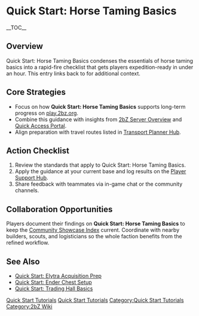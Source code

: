 {{Short description|Quick Start: Horse Taming Basics condenses the essentials of horse taming basics into a rapid-fire checklist that gets players expedition-ready in under an hour}}
= Quick Start: Horse Taming Basics =
{{2bZ Navbox}}
__TOC__

== Overview ==
Quick Start: Horse Taming Basics condenses the essentials of horse taming basics into a
rapid-fire checklist that gets players expedition-ready in under an hour. This entry links
back to [[Category:Quick Start Tutorials|Quick Start Tutorials]] for additional context.

== Core Strategies ==
* Focus on how '''Quick Start: Horse Taming Basics''' supports long-term progress on [[play.2bz.org]].
* Combine this guidance with insights from [[2bZ Server Overview]] and [[Quick Access Portal]].
* Align preparation with travel routes listed in [[Transport Planner Hub]].

== Action Checklist ==
# Review the [[Category:Quick Start Tutorials|Quick Start Tutorials]] standards that apply to Quick Start: Horse Taming Basics.
# Apply the guidance at your current base and log results on the [[Player Support Hub]].
# Share feedback with teammates via in-game chat or the community channels.

== Collaboration Opportunities ==
Players document their findings on '''Quick Start: Horse Taming Basics''' to keep the
[[Community Showcase Index]] current. Coordinate with nearby builders, scouts, and
logisticians so the whole faction benefits from the refined workflow.

== See Also ==
* [[Quick Start: Elytra Acquisition Prep]]
* [[Quick Start: Ender Chest Setup]]
* [[Quick Start: Trading Hall Basics]]

[[Category:Quick Start Tutorials]]
[[Category:2bZ Wiki]]
